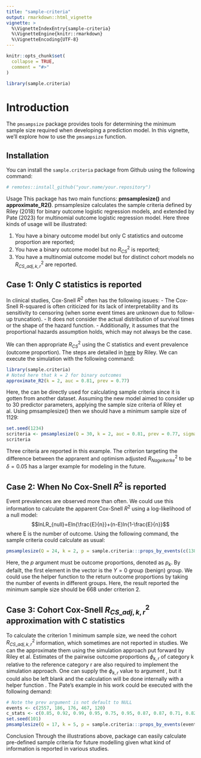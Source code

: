 ```yaml
---
title: "sample-criteria"
output: rmarkdown::html_vignette
vignette: >
  %\VignetteIndexEntry{sample-criteria}
  %\VignetteEngine{knitr::rmarkdown}
  %\VignetteEncoding{UTF-8}
---
```


```r
knitr::opts_chunk$set(
  collapse = TRUE,
  comment = "#>"
)
```

```r
library(sample.criteria)
```

# Introduction

The `pmsampsize` package provides tools for determining the minimum sample size required when developing a prediction model. In this vignette, we'll explore how to use the `pmsampsize` function.

## Installation

You can install the `sample.criteria` package from Github using the following command:

```r
# remotes::install_github("your.name/your.repository")
```

Usage
This package has two main functions: **pmsamplesize()** and **approximate_R2()**. pmsamplesize calculates the sample criteria defined by Riley (2018) for binary outcome logistic regression models, and extended by Pate (2023) for multinomial outcome logistic regression model. Here three kinds of usage will be illustrated: 

1. You have a binary outcome model but only C statistics and outcome proportion are reported;
2. You have a binary outcome model but no $R^2_{CS}$ is reported; 
3. You have a multinomial outcome model but for distinct cohort models no $R^2_{CS\_adj,k,r}$ are reported.

## Case 1: Only C statistics is reported
In clinical studies, Cox-Snell $R^2$ often has the following issues: 
- The Cox-Snell R-squared is often criticized for its lack of interpretability and its sensitivity to censoring (when some event times are unknown due to follow-up truncation).
- It does not consider the actual distribution of survival times or the shape of the hazard function.
- Additionally, it assumes that the proportional hazards assumption holds, which may not always be the case.

We can then appropriate $R^2_{CS}$ using the C statistics and event prevalence (outcome proportion). The steps are detailed in [here](https://onlinelibrary.wiley.com/doi/epdf/10.1002/sim.8806) by Riley. We can execute the simulation 
with the following command: 

```r
library(sample.criteria)
# Noted here that k = 2 for binary outcomes
approximate_R2(k = 2, auc = 0.81, prev = 0.77)
```
Here, the \code{R2.coxsnell} can be directly used for calculating sample criteria since it is gotten from another dataset. Assuming the new model aimed to consider up to 30 predictor parameters, applying the sample size criteria of Riley et al. Using pmsamplesize() then we should have a minimum sample size of 1129:

```r
set.seed(1234)
scriteria <- pmsamplesize(Q = 30, k = 2, auc = 0.81, prev = 0.77, sigma = 0.1)
scriteria 
```

Three criteria are reported in this example. The criterion targeting the difference between the apprarent and optimism adjusted $R^2_{Nagelkerke}$ to be $\delta{}=0.05$ has a larger example for modeling in the future.

## Case 2: When No Cox-Snell $R^2$ is reported
Event prevalences are observed more than often. We could use this information to calculate the apparent Cox-Snell $R^2$ using a log-likelihood of a null model: $$lnLR_{null}=Eln{\frac{E}{n}}+(n-E)ln{1-\frac{E}{n}}$$ where E is the number of outcome. Using the following command, the sample criteria could calculate as usual: 

```r
pmsamplesize(Q = 24, k = 2, p = sample.criteria:::props_by_events(c(138 - 24, 24)), r2_nagelkerke = 0.48)
```

Here, the *p* argument must be outcome proportions, denoted as $p_{k}$. By defailt, the first element in the vector is the $Y=0$ group (benign) group. We could use the helper function \code{props_by_events} to the return outcome proportions by taking the number of events in different groups. Here, the result reported the minimum sample size should be 668 under criterion 2.

## Case 3: Cohort Cox-Snell $R^2_{CS\_adj,k,r}$ approximation with C statistics
To calculate the criterion 1 minimum sample size, we need the cohort $R^2_{CS\_adj,k,r}$ information, which sometimes are not reported in studies. We can the approximate them using the simulation approach put forward by Riley et al. Estimates of the pairwise outcome proportions $\phi_{k,r}$ of category k relative to the reference category r are also
 required to implement the simulation approach. One can supply the $\phi_{k,r}$ value to argument \code{prev}, but it could also be left blank and the calculation will be done internally with a helper function \code{phi_pairs}. The Pate's example in his work could be executed with the following demand: 
 
```r
# Note the prev argument is not default to NULL
events <- c(2557, 186, 176, 467, 120)
c_stats <- c(0.85, 0.92, 0.99, 0.95, 0.75, 0.95, 0.87, 0.87, 0.71, 0.82)
set.seed(101)
pmsamplesize(Q = 17, k = 5, p = sample.criteria:::props_by_events(events), auc = c_stats, prev = NULL)
```
 


Conclusion
Through the illustrations above, \code{sample.criteria} package can easily calculate pre-defined sample criteria for future modelling given what kind of information is reported in various studies.
